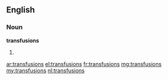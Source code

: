 {{also|transfusións}}
==English==

===Noun===
'''transfusions'''

# {{plural of|[[transfusion]]}}

[[ar:transfusions]]
[[el:transfusions]]
[[fr:transfusions]]
[[mg:transfusions]]
[[my:transfusions]]
[[nl:transfusions]]